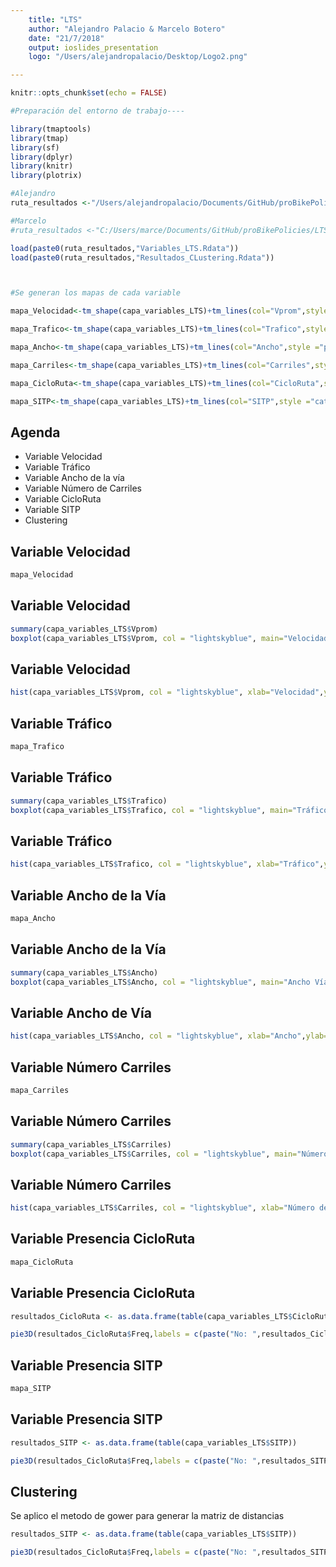 ```yaml
---
    title: "LTS"
    author: "Alejandro Palacio & Marcelo Botero"
    date: "21/7/2018"
    output: ioslides_presentation
    logo: "/Users/alejandropalacio/Desktop/Logo2.png"

---
```



```r

knitr::opts_chunk$set(echo = FALSE)

#Preparación del entorno de trabajo----

library(tmaptools)
library(tmap)
library(sf)
library(dplyr)
library(knitr)
library(plotrix)

#Alejandro
ruta_resultados <-"/Users/alejandropalacio/Documents/GitHub/proBikePolicies/LTS/Resultados/"

#Marcelo  
#ruta_resultados <-"C:/Users/marce/Documents/GitHub/proBikePolicies/LTS/Resultados/"

load(paste0(ruta_resultados,"Variables_LTS.Rdata"))
load(paste0(ruta_resultados,"Resultados_CLustering.Rdata"))



#Se generan los mapas de cada variable

mapa_Velocidad<-tm_shape(capa_variables_LTS)+tm_lines(col="Vprom",style ="cont" ,scale=5 ,palette = "Reds" ,title.col ="Velocidad Promedio", popup.vars = TRUE)+tmap_mode("view")+tm_view(alpha = 1, basemaps = "OpenStreetMap.BlackAndWhite")

mapa_Trafico<-tm_shape(capa_variables_LTS)+tm_lines(col="Trafico",style ="cont" ,scale=5 ,palette = "YlOrRd" ,title.col ="Tráfico", popup.vars = TRUE)+tmap_mode("view")+tm_view(alpha = 1, basemaps = "OpenStreetMap.BlackAndWhite")

mapa_Ancho<-tm_shape(capa_variables_LTS)+tm_lines(col="Ancho",style ="pretty"  ,scale=5 ,palette = "BuGn" ,title.col ="Ancho de la Vía", popup.vars = TRUE)+tmap_mode("view")+tm_view(alpha = 1, basemaps = "OpenStreetMap.BlackAndWhite")

mapa_Carriles<-tm_shape(capa_variables_LTS)+tm_lines(col="Carriles",style ="cat" ,scale=5 ,palette = "PuRd" ,title.col ="Número de Carriles", popup.vars = TRUE)+tmap_mode("view")+tm_view(alpha = 1, basemaps = "OpenStreetMap.BlackAndWhite")

mapa_CicloRuta<-tm_shape(capa_variables_LTS)+tm_lines(col="CicloRuta",style ="cat" ,scale=5 ,palette ="-Set1",title.col ="Presencia de Cicloruta", popup.vars = TRUE)+tmap_mode("view")+tm_view(alpha = 1, basemaps = "OpenStreetMap.BlackAndWhite")

mapa_SITP<-tm_shape(capa_variables_LTS)+tm_lines(col="SITP",style ="cat" ,scale=5 ,palette ="-Set1",title.col ="Presencia de SITP", textNA = "No", colorNA = "Red",popup.vars = TRUE)+tmap_mode("view")+tm_view(alpha = 1, basemaps = "OpenStreetMap.BlackAndWhite")
```

## Agenda

- Variable Velocidad
- Variable Tráfico
- Variable Ancho de la vía
- Variable Número de Carriles
- Variable CicloRuta
- Variable SITP
- Clustering


## Variable Velocidad

```r

mapa_Velocidad

```

## Variable Velocidad

```r

summary(capa_variables_LTS$Vprom)
boxplot(capa_variables_LTS$Vprom, col = "lightskyblue", main="Velocidad", ylab="Velocidad (km/h)")

```

## Variable Velocidad

```r

hist(capa_variables_LTS$Vprom, col = "lightskyblue", xlab="Velocidad",ylab="Frecuencia", main = "Histograma Velocidad Promedio") 

```

## Variable Tráfico

```r

mapa_Trafico

```

## Variable Tráfico

```r

summary(capa_variables_LTS$Trafico)
boxplot(capa_variables_LTS$Trafico, col = "lightskyblue", main="Tráfico", ylab="Índice Tráfico")

```

## Variable Tráfico

```r

hist(capa_variables_LTS$Trafico, col = "lightskyblue", xlab="Tráfico",ylab="Frecuencia", main = "Histograma Tráfico") 

```

## Variable Ancho de la Vía

```r

mapa_Ancho

```

## Variable Ancho de la Vía

```r

summary(capa_variables_LTS$Ancho)
boxplot(capa_variables_LTS$Ancho, col = "lightskyblue", main="Ancho Vía", ylab="Ancho (m)")

```

## Variable Ancho de Vía

```r

hist(capa_variables_LTS$Ancho, col = "lightskyblue", xlab="Ancho",ylab="Frecuencia", main = "Histograma Ancho de la Vía") 

```

## Variable Número Carriles

```r

mapa_Carriles

```

## Variable Número Carriles

```r

summary(capa_variables_LTS$Carriles)
boxplot(capa_variables_LTS$Carriles, col = "lightskyblue", main="Número de Carriles", ylab="Número de Carriles")

```

## Variable Número Carriles

```r

hist(capa_variables_LTS$Carriles, col = "lightskyblue", xlab="Número de Carriles",ylab="Frecuencia", main = "Histograma Número de Carriles") 

```

## Variable Presencia CicloRuta

```r

mapa_CicloRuta

```

## Variable Presencia CicloRuta

```r
resultados_CicloRuta <- as.data.frame(table(capa_variables_LTS$CicloRuta))
```

```r

pie3D(resultados_CicloRuta$Freq,labels = c(paste("No: ",resultados_CicloRuta$Freq[1]),paste("Si: ",resultados_CicloRuta$Freq[2])))

```

## Variable Presencia SITP

```r

mapa_SITP

```

## Variable Presencia SITP

```r
resultados_SITP <- as.data.frame(table(capa_variables_LTS$SITP))
```

```r

pie3D(resultados_CicloRuta$Freq,labels = c(paste("No: ",resultados_SITP$Freq[1]),paste("Si: ",resultados_SITP$Freq[2])))

```

## Clustering

Se aplico el metodo de gower para generar la matriz de distancias


```r
resultados_SITP <- as.data.frame(table(capa_variables_LTS$SITP))
```

```r

pie3D(resultados_CicloRuta$Freq,labels = c(paste("No: ",resultados_SITP$Freq[1]),paste("Si: ",resultados_SITP$Freq[2])))

```

